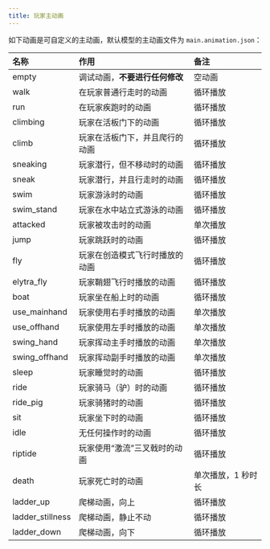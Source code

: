 ```yaml
---
title: 玩家主动画
---
```


如下动画是可自定义的主动画，默认模型的主动画文件为 `main.animation.json`：

| 名称             | 作用                           | 备注               |
| :--------------- | :----------------------------- | :----------------- |
| empty            | 调试动画，**不要进行任何修改** | 空动画             |
| walk             | 在玩家普通行走时的动画         | 循环播放           |
| run              | 在玩家疾跑时的动画             | 循环播放           |
| climbing         | 玩家在活板门下的动画           | 循环播放           |
| climb            | 玩家在活板门下，并且爬行的动画 | 循环播放           |
| sneaking         | 玩家潜行，但不移动时的动画     | 循环播放           |
| sneak            | 玩家潜行，并且行走时的动画     | 循环播放           |
| swim             | 玩家游泳时的动画               | 循环播放           |
| swim_stand       | 玩家在水中站立式游泳的动画     | 循环播放           |
| attacked         | 玩家被攻击时的动画             | 单次播放           |
| jump             | 玩家跳跃时的动画               | 循环播放           |
| fly              | 玩家在创造模式飞行时播放的动画 | 循环播放           |
| elytra_fly       | 玩家鞘翅飞行时播放的动画       | 循环播放           |
| boat             | 玩家坐在船上时的动画           | 循环播放           |
| use_mainhand     | 玩家使用右手时播放的动画       | 单次播放           |
| use_offhand      | 玩家使用左手时播放的动画       | 单次播放           |
| swing_hand       | 玩家挥动主手时播放的动画       | 单次播放           |
| swing_offhand    | 玩家挥动副手时播放的动画       | 单次播放           |
| sleep            | 玩家睡觉时的动画               | 循环播放           |
| ride             | 玩家骑马（驴）时的动画         | 循环播放           |
| ride_pig         | 玩家骑猪时的动画               | 循环播放           |
| sit              | 玩家坐下时的动画               | 循环播放           |
| idle             | 无任何操作时的动画             | 循环播放           |
| riptide          | 玩家使用“激流”三叉戟时的动画   | 循环播放           |
| death            | 玩家死亡时的动画               | 单次播放，1 秒时长 |
| ladder_up        | 爬梯动画，向上                 | 循环播放           |
| ladder_stillness | 爬梯动画，静止不动             | 循环播放           |
| ladder_down      | 爬梯动画，向下                 | 循环播放           |
